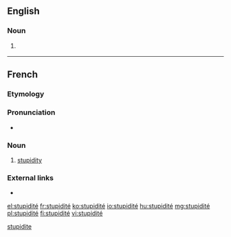 ==English==

===Noun===
{{en-noun|?}}

# {{context|rare|lang=en}} {{alternative form of|stupidity|lang=en}}

[[Category:English terms spelled with É|stupidite]]
----

==French==

===Etymology===
{{etyl|la|fr}} {{term|stupiditas|lang=la}}

===Pronunciation===
* {{IPA|/sty.pi.di.te/|lang=fr}}

===Noun===
{{fr-noun|f}}

# [[stupidity]]

===External links===
* {{R:TLFi}}

[[el:stupidité]]
[[fr:stupidité]]
[[ko:stupidité]]
[[io:stupidité]]
[[hu:stupidité]]
[[mg:stupidité]]
[[pl:stupidité]]
[[fi:stupidité]]
[[vi:stupidité]]